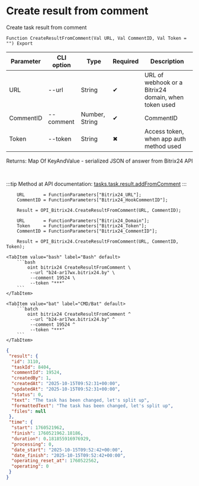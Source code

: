 ﻿---
sidebar_position: 7
description: Create result from comment and other functions to work with Bitrix24 in the Open Integration Package, a free open-source integration library for 1C:Enterprise 8, OneScript and CLI
keywords: [1C, 1С, 1С:Enterprise, 1С:Enterprise 8.3, API, Integration, Services, Exchange, OneScript, CLI, Bitrix24]
---


# Create result from comment
 Create task result from comment



`Function CreateResultFromComment(Val URL, Val CommentID, Val Token = "") Export`

  | Parameter | CLI option | Type | Required | Description |
  |-|-|-|-|-|
  | URL | --url | String | &#x2714; | URL of webhook or a Bitrix24 domain, when token used |
  | CommentID | --comment | Number, String | &#x2714; | CommentID |
  | Token | --token | String | &#x2716; | Access token, when app auth method used |

  
  Returns:  Map Of KeyAndValue - serialized JSON of answer from Bitrix24 API

<br/>

:::tip
Method at API documentation: [tasks.task.result.addFromComment](https://dev.1c-bitrix.ru/rest_help/tasks/task/tasks/tasks_task_result_addFromComment.php)
:::
<br/>


```bsl title="1C:Enterprise/OneScript code example"
    URL       = FunctionParameters["Bitrix24_URL"];
    CommentID = FunctionParameters["Bitrix24_HookCommentID"];

    Result = OPI_Bitrix24.CreateResultFromComment(URL, CommentID);

    URL       = FunctionParameters["Bitrix24_Domain"];
    Token     = FunctionParameters["Bitrix24_Token"];
    CommentID = FunctionParameters["Bitrix24_CommentID"];

    Result = OPI_Bitrix24.CreateResultFromComment(URL, CommentID, Token);
```
 

 <Tabs>
  
    <TabItem value="bash" label="Bash" default>
        ```bash
            oint bitrix24 CreateResultFromComment \
             --url "b24-ar17wx.bitrix24.by" \
             --comment 19524 \
             --token "***"
        ```
    </TabItem>
  
    <TabItem value="bat" label="CMD/Bat" default>
        ```batch
            oint bitrix24 CreateResultFromComment ^
             --url "b24-ar17wx.bitrix24.by" ^
             --comment 19524 ^
             --token "***"
        ```
    </TabItem>
</Tabs>


```json title="Result"
{
 "result": {
  "id": 3110,
  "taskId": 8404,
  "commentId": 19524,
  "createdBy": 1,
  "createdAt": "2025-10-15T09:52:31+00:00",
  "updatedAt": "2025-10-15T09:52:31+00:00",
  "status": 0,
  "text": "The task has been changed, let's split up",
  "formattedText": "The task has been changed, let's split up",
  "files": null
 },
 "time": {
  "start": 1760521962,
  "finish": 1760521962.18186,
  "duration": 0.181855916976929,
  "processing": 0,
  "date_start": "2025-10-15T09:52:42+00:00",
  "date_finish": "2025-10-15T09:52:42+00:00",
  "operating_reset_at": 1760522562,
  "operating": 0
 }
}
```
